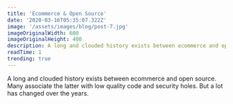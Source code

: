 ```yaml
---
title: 'Ecommerce & Open Source'
date: '2020-03-16T05:35:07.322Z'
image: '/assets/images/blog/post-7.jpg'
imageOriginalWidth: 600
imageOriginalHeight: 400
description: A long and clouded history exists between ecommerce and open source. Many associate the latter with low quality code and security holes. But a lot has changed over the years.
readTime: 1
trending: true
---
```


A long and clouded history exists between ecommerce and open source. Many associate the latter with low quality code and security holes. But a lot has changed over the years.
